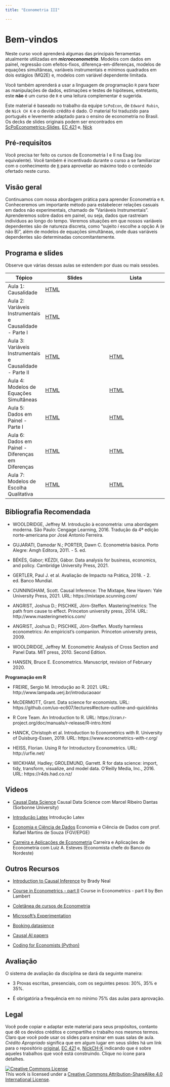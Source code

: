 ```yaml
---
title: "Econometria III"

---
```

# Bem-vindos

Neste curso você aprenderá algumas das principais ferramentas atualmente utilizadas em ***microeconometria***. Modelos com dados em painel, regressão com efeitos-fixos, diferença-em-diferenças, modelos de equações simultâneas, variáveis instrumentais e mínimos quadrados em dois estágios (MQ2E) e, modelos com variável dependente limitada.
 
Você também aprenderá a usar a linguagem de programação `R` para fazer as manipulações de dados, estimações e testes de hipóteses, entretanto, este **não** é um curso de `R` e uma leitura complementar é sugerida. 

Este material é baseado no trabalho da equipe `ScPoEcon`, de `Edward Rubin`, de `Nick CH K` e o devido crédito é dado. O material foi traduzido para português e levemente adaptado para o ensino de econometria no Brasil. Os decks de slides originais podem ser encontrados em [ScPoEconometrics-Slides](https://github.com/ScPoEcon/Advanced-Metrics-slides), [EC 421](https://github.com/edrubin/EC421S19) e, [Nick](https://github.com/NickCH-K/EconometricsSlides)


## Pré-requisitos

Você precisa ter feito os cursos de Econometria I e II na Esag (ou equivalente). Você também é incentivado durante o curso a se familiarizar com o conhecimento de [`R`](https://cran.r-project.org/) para aproveitar ao máximo todo o conteúdo ofertado neste curso.

## Visão geral

Continuamos com nossa abordagem prática para aprender Econometria e `R`. Conheceremos um importante método para estabelecer relações casuais em dados não experimentais, chamado de “Variáveis Instrumentais”. Aprenderemos sobre dados em painel, ou seja, dados que rastreiam indivíduos ao longo do tempo. Veremos situações em que nossos variáveis dependentes são de natureza discreta, como “sujeito *i* escolhe a opção A (e não B)”, além de modelos de equações simultâneas, onde duas variáveis dependentes são determinadas concomitantemente.


## Programa e slides

Observe que várias dessas aulas se estendem por duas ou mais sessões.

| Tópico                                                   | Slides                                                                                                              | Lista                                                                                                   |
|----------------------------------------------------------|---------------------------------------------------------------------------------------------------------------------|---------------------------------------------------------------------------------------------------------|
| Aula 1: Causalidade                                      | [HTML](https://raw.githack.com/rfbressan/econometria3_slides/master/lectures/01-causalidade/01-causality_pt.html)   |                                                                                                         |
| Aula 2: Variáveis Instrumentais e Causalidade - Parte I  | [HTML](https://raw.githack.com/rfbressan/econometria3_slides/master/lectures/03-IV/03-IV_pt.html)                   |                                                                                                         |
| Aula 3: Variáveis Instrumentais e Causalidade - Parte II | [HTML](https://raw.githack.com/rfbressan/econometria3_slides/master/lectures/04-IV2/04-IV2_pt.html)                    | [HTML](https://raw.githack.com/rfbressan/econometria3_slides/master/psets/Questoes_causalidade_vi.html)   |
| Aula 4: Modelos de Equações Simultâneas                  | [HTML](https://raw.githack.com/rfbressan/econometria3_slides/master/lectures/05-simultaneas/05-simultaneas_pt.html) |  [HTML](https://raw.githack.com/rfbressan/econometria3_slides/master/psets/Questoes_Simultaneas.html) |
| Aula 5: Dados em Painel - Parte I                        | [HTML](https://raw.githack.com/rfbressan/econometria3_slides/master/lectures/06-panel/06-panel_pt.html)             | [HTML](https://raw.githack.com/rfbressan/econometria3_slides/master/psets/Questoes_Painel.html) |
| Aula 6: Dados em Painel - Diferenças em Diferenças       | [HTML](https://raw.githack.com/rfbressan/econometria3_slides/master/lectures/07-DID/07_DID_pt.html)                 | [HTML](https://raw.githack.com/rfbressan/econometria3_slides/master/psets/Questoes_DID.html)    |
| Aula 7: Modelos de Escolha Qualitativa                   | [HTML](https://raw.githack.com/rfbressan/econometria3_slides/master/lectures/02-probit/02-probit_pt.html)           | [HTML](https://raw.githack.com/rfbressan/econometria3_slides/master/psets/Questoes_Probit.html) |



## Bibliografia Recomendada

* WOOLDRIDGE, Jeffrey M. Introdução à econometria: uma abordagem moderna. São Paulo: Cengage Learning, 2016. Tradução da 4ª edição norte-americana por José Antonio Ferreira. 

* GUJARATI, Damodar N.; PORTER, Dawn C. Econometria básica. Porto Alegre: Amgh Editora, 2011. - 5. ed. 

* BÉKÉS, Gábor; KÉZDI, Gábor. Data analysis for business, economics, and policy. Cambridge University Press, 2021.

* GERTLER, Paul J. et al. Avaliação de Impacto na Prática, 2018. - 2. ed. Banco Mundial.

* CUNNINGHAM, Scott. Causal Inference: The Mixtape, New Haven: Yale University Press, 2021. URL: https://mixtape.scunning.com/

* ANGRIST, Joshua D.; PISCHKE, Jörn-Steffen. Mastering'metrics: The path from cause to effect. Princeton university press, 2014. URL: http://www.masteringmetrics.com/

* ANGRIST, Joshua D.; PISCHKE, Jörn-Steffen. Mostly harmless econometrics: An empiricist's companion. Princeton university press, 2009.

* WOOLDRIDGE, Jeffrey M. Econometric Analysis of Cross Section and Panel Data. MIT press, 2010. Second Edition. 

* HANSEN, Bruce E. Econometrics. Manuscript, revision of February 2020.

**Programação em R**

* FREIRE, Sergio M. Introdução ao R. 2021. URL: http://www.lampada.uerj.br/introducaoaor

* McDERMOTT, Grant. Data science for economists. URL: https://github.com/uo-ec607/lectures#lecture-outline-and-quicklinks

* R Core Team. An Introduction to R. URL: https://cran.r-project.org/doc/manuals/r-release/R-intro.html

* HANCK, Christoph et al. Introduction to Econometrics with R. University of Duisburg-Essen, 2019. URL: https://www.econometrics-with-r.org/

* HEISS, Florian. Using R for Introductory Econometrics. URL: http://urfie.net/

* WICKHAM, Hadley; GROLEMUND, Garrett. R for data science: import, tidy, transform, visualize, and model data. O'Reilly Media, Inc., 2016. URL: https://r4ds.had.co.nz/

## Videos

* [Causal Data Science](https://www.youtube.com/watch?v=MguFFgUfcbc&list=PLSMHA74lM-x3NTV2vJoxWdB1qdsSMjcFL&index=1&t=5603s) Causal Data Science com Marcel Ribeiro Dantas (Sorbonne University)

* [Introdução Latex](https://www.youtube.com/watch?v=EumeZnyvTzA&list=PLSMHA74lM-x3NTV2vJoxWdB1qdsSMjcFL&index=2&t=3213s) Introdução Latex

* [Economia e Ciência de Dados](https://www.youtube.com/watch?v=6Q3SXs5agaU&list=PLSMHA74lM-x2VglhXkdbHEH80T2a_XgRr&index=2&t=4765s) Economia e Ciência de Dados com prof. Rafael Martins de Souza (FGV/EPGE)

* [Carreira e Aplicações de Econometria](https://www.youtube.com/watch?v=VKZe49nNtxw&list=PLSMHA74lM-x2VglhXkdbHEH80T2a_XgRr&index=3&t=2182s) Carreira e Aplicações de Econometria com Luiz A. Esteves (Economista chefe do Banco do Nordeste)

## Outros Recursos

* [Introduction to Causal Inference](https://www.bradyneal.com/causal-inference-course) by Brady Neal

* [Course in Econometrics - part II](https://www.youtube.com/playlist?list=PLwJRxp3blEvb7P-7po9AxuBwquPv75LjU) Course in Econometrics - part II by Ben Lambert

* [Coletânea de cursos de Econometria](https://giuseppecavaliere.wixsite.com/giuseppe/econometrics-courses)

* [Microsoft's Experimentation](https://www.microsoft.com/en-us/research/group/experimentation-platform-exp/)

* [Booking.datasience](https://booking.ai)

* [Causal AI papers](https://www.causalens.com/causal-ai-papers/)

* [Coding for Economists (Python)](https://aeturrell.github.io/coding-for-economists/intro.html)


## Avaliação

O sistema de avaliação da disciplina se dará da seguinte maneira:

- 3 Provas escritas, presenciais, com os seguintes pesos: 30%, 35% e 35%.

- É obrigatória a frequência em no mínimo 75% das aulas para aprovação.

## Legal

Você pode copiar e adaptar este material para seus propósitos, contanto que dê os devidos créditos e compartilhe o trabalho nos mesmos termos. Claro que você pode usar os slides para ensinar em suas salas de aula. *Crédito Apropriado* significa que em algum lugar em seus slides há um link para o repositório [original](https://github.com/ScPoEcon/Advanced-Metrics-slides), [EC 421](https://github.com/edrubin/EC421S19) e, [NickCH-K](https://github.com/NickCH-K/EconometricsSlides) indicando que é sobre aqueles trabalhos que você está construindo. Clique no ícone para detalhes.

<a rel="license" href="http://creativecommons.org/licenses/by-sa/4.0/"><img alt="Creative Commons License" style="border-width:0" src="https://i.creativecommons.org/l/by-sa/4.0/88x31.png" /></a><br />This work is licensed under a <a rel="license" href="http://creativecommons.org/licenses/by-sa/4.0/">Creative Commons Attribution-ShareAlike 4.0 International License</a>.

